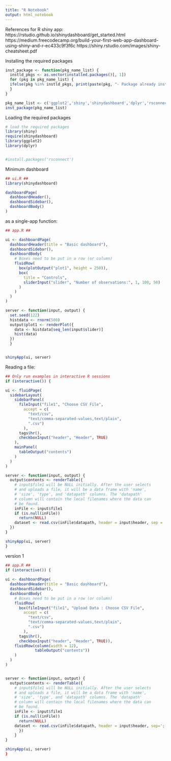 ```yaml
---
title: "R Notebook"
output: html_notebook
---
```


References for R shiny app: 
https://rstudio.github.io/shinydashboard/get_started.html
https://medium.freecodecamp.org/build-your-first-web-app-dashboard-using-shiny-and-r-ec433c9f3f6c
https://shiny.rstudio.com/images/shiny-cheatsheet.pdf

Installing the required packages
```r

inst_package <- function(pkg_name_list) {
  instld_pkgs <- as.vector(installed.packages()[, 1])
  for (pkg in pkg_name_list) {
  ifelse(pkg %in% instld_pkgs, print(paste(pkg, "- Package already installed")), print(paste('installing package..',pkg, install.packages(pkg)|library(pkg))))
  }
}

pkg_name_list <- c('ggplot2','shiny','shinydashboard','dplyr','rsconnect')
inst_package(pkg_name_list)

```

Loading the required packages
```r
# load the required packages
library(shiny)
require(shinydashboard)
library(ggplot2)
library(dplyr)


#install.packages('rsconnect')

```

Minimum dashboard 
```r
## ui.R ##
library(shinydashboard)

dashboardPage(
  dashboardHeader(),
  dashboardSidebar(),
  dashboardBody()
)
```

as a single-app function:
```r
## app.R ##

ui <- dashboardPage(
  dashboardHeader(title = "Basic dashboard"),
  dashboardSidebar(),
  dashboardBody(
    # Boxes need to be put in a row (or column)
    fluidRow(
      box(plotOutput("plot1", height = 250)),
      box(
        title = "Controls",
        sliderInput("slider", "Number of observations:", 1, 100, 50)
      )
    )
  )
)

server <- function(input, output) {
  set.seed(122)
  histdata <- rnorm(500)
  output$plot1 <- renderPlot({
    data <- histdata[seq_len(input$slider)]
    hist(data)
  })
  }


shinyApp(ui, server)
```

Reading a file:

```r
## Only run examples in interactive R sessions
if (interactive()) {

ui <- fluidPage(
  sidebarLayout(
    sidebarPanel(
      fileInput("file1", "Choose CSV File",
        accept = c(
          "text/csv",
          "text/comma-separated-values,text/plain",
          ".csv")
        ),
      tags$hr(),
      checkboxInput("header", "Header", TRUE)
    ),
    mainPanel(
      tableOutput("contents")
    )
  )
)

server <- function(input, output) {
  output$contents <- renderTable({
    # input$file1 will be NULL initially. After the user selects
    # and uploads a file, it will be a data frame with 'name',
    # 'size', 'type', and 'datapath' columns. The 'datapath'
    # column will contain the local filenames where the data can
    # be found.
    inFile <- input$file1
    if (is.null(inFile))
      return(NULL)
    dataset <- read.csv(inFile$datapath, header = input$header, sep = ';')
  })
}

shinyApp(ui, server)
}
```

version 1
```r
## app.R ##
if (interactive()) {
  
ui <- dashboardPage(
  dashboardHeader(title = "Basic dashboard"),
  dashboardSidebar(),
  dashboardBody(
    # Boxes need to be put in a row (or column)
    fluidRow(
      box(fileInput("file1", "Upload Data : Choose CSV File",
        accept = c(
          "text/csv",
          "text/comma-separated-values,text/plain",
          ".csv")
        ),
      tags$hr(),
      checkboxInput("header", "Header", TRUE)),
    fluidRow(column(width = 12),
             tableOutput("contents"))
    )
  )
)


server <- function(input, output) {
  output$contents <- renderTable({
    # input$file1 will be NULL initially. After the user selects
    # and uploads a file, it will be a data frame with 'name',
    # 'size', 'type', and 'datapath' columns. The 'datapath'
    # column will contain the local filenames where the data can
    # be found.
    inFile <- input$file1
    if (is.null(inFile))
      return(NULL)
    dataset <- read.csv(inFile$datapath, header = input$header, sep=';')
      })
    }
}

shinyApp(ui, server)
}


```

```r

```

